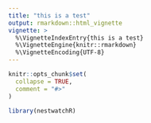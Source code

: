 ```yaml
---
title: "this is a test"
output: rmarkdown::html_vignette
vignette: >
  %\VignetteIndexEntry{this is a test}
  %\VignetteEngine{knitr::rmarkdown}
  %\VignetteEncoding{UTF-8}
---
```


```r
knitr::opts_chunk$set(
  collapse = TRUE,
  comment = "#>"
)
```

```r
library(nestwatchR)
```
